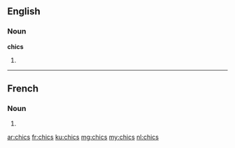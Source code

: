 ==English==

===Noun===
'''chics'''

# {{plural of|chic}}

----

==French==

===Noun===
{{head|fr|plural}} {{m-p}}

# {{plural of|chic|lang=fr}}

[[ar:chics]]
[[fr:chics]]
[[ku:chics]]
[[mg:chics]]
[[my:chics]]
[[nl:chics]]
